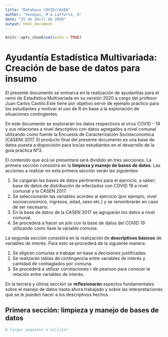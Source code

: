 ```yaml
---
title: "Database COVID/CASEN"
author: "Venegas, M & Lafferte, A"
date: "25 de abril de 2020"
output: html_document
---
```


```r
knitr::opts_chunk$set(echo = TRUE)
```


# Ayudantía Estadística Multivariada: Creación de base de datos para insumo

El presente documento se enmarca en la realización de ayudantías para el ramo de Estadística Multivariada en su versión 2020 a cargo del profesor Juan Carlos Castilo.Este tiene por objetivo servir de ejemplo práctico para los estudiantes y motivar el uso de R en base a la exploración de situaciones contingentes.

En este documento se explorarán los datos respectivos al virus COVID - 19 y sus relaciones a nivel descriptivo con datos agregados a nivel comunal utilizando como fuente la Encuesta de Caracterización Socioeconomica (CASEN) 2017. El producto final del presente documento es una base de datos puesta a dispocisión para los/as estudiantes en el desarrollo de la guía práctica N°3.

El contenido que acá se presentará será dividido en tres secciones. La primera sección consistirá en la **limpieza y manejo de bases de datos**. Las acciones a realizar en esta primera sección serán las siguientes:

1) Se cargarán las bases de datos pertinentes para el ejercicio, a saber; base de datos de distribución de infectados con COVID 19 a nivel comunal y la CASEN 2017.
2) Se seleccionarán las variables acordes al ejercicio (por ejemplo, nivel socioeconomico, ingresos, edad, sexo etc.) y se renombrarán en caso de ser necesario.
3) En la base de datos de la CASEN 2017 se agruparán los datos a nivel comunal.
4) Se procederá a hacer un join con la base de datos del COVID 19 utilizando como llave la variable comuna.

La segunda sección consistirá en la realización de **descriptivos básicos** de variables de interés. Para esto se procederá de la siguiente manera:

1) Se eligirán comunas a trabajar en base a decisiones justificadas.
2) Se realizarán tablas de contingencia entre variables de interés y cantidad de contiagiados por comuna.
3) Se procederá a utilizar correlaciones r de pearson para conocer la relación entre variables de interés.

En la tercera y última sección se **reflexionarán** aspectos fundamentales sobre el manejo de datos hasta ahora trabajado y sobre las interpretaciones que se le pueden hacer a los descriptivos hechos.

## Primera sección: limpieza y manejo de bases de datos

```r
# Cargar paquetes a utilizar

```



